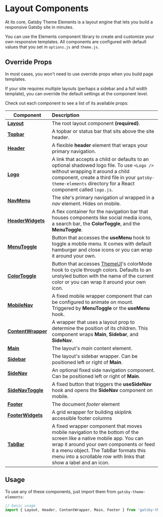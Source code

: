 # Layout Components

At its core, Gatsby Theme Elements is a layout engine that lets you build a responsive Gatsby site in minutes.

You can use the Elements component library to create and customize your own responsive templates. All components are configured with default values that you set in `options.js` and `theme.js`.

## Override Props

In most cases, you won't need to use override props when you build page templates.

If your site requires multiple layouts (perhaps a sidebar and a full width template), you can override the default settings at the component level.

Check out each component to see a list of its available props:

| Component                                         | Description                                                                                                                                                                                                                                                                    |
| ------------------------------------------------- | :----------------------------------------------------------------------------------------------------------------------------------------------------------------------------------------------------------------------------------------------------------------------------- |
| [**Layout**](/components/layout)                  | The root layout component **(required)**.                                                                                                                                                                                                                                      |
| [**Topbar**](/components/topbar)                  | A topbar or status bar that sits above the site header.                                                                                                                                                                                                                        |
| [**Header**](/components/header)                  | A flexible **header** element that wraps your primary navigation.                                                                                                                                                                                                              |
| [**Logo**](/components/logo)                      | A link that accepts a child or defaults to an optional shadowed logo file. To use `<Logo />` without wrapping it around a child component, create a third file in your `gatsby-theme-elements` directory for a React component called `logo.js`.                               |
| [**NavMenu**](/components/nav-menu)               | The site's primary navigation _ul_ wrapped in a _nav_ element. Hides on mobile.                                                                                                                                                                                                |
| [**HeaderWidgets**](/components/header-widgets)   | A flex container for the navigation bar that houses components like social media icons, a search bar, the **ColorToggle**, and the **MenuToggle**.                                                                                                                             |
| [**MenuToggle**](/components/menu-toggle)         | Button that accesses the **useMenu** hook to toggle a mobile menu. It comes with default hamburger and close icons or you can wrap it around your own.                                                                                                                         |
| [**ColorToggle** ](/components/color-toggle)      | Button that accesses [ThemeUI](https://theme-ui.com/)'s colorMode hook to cycle through colors. Defaults to an unstyled button with the name of the current color or you can wrap it around your own icon.                                                                     |
| [**MobileNav**](/components/mobile-nav)           | A fixed mobile wrapper component that can be configured to animate on mount. Triggered by **MenuToggle** or the **useMenu** hook.                                                                                                                                              |
| [**ContentWrapper**](/components/content-wrapper) | A wrapper that uses a layout prop to determine the position of its children. This component wraps **Main**, **Sidebar**, and **SideNav**.                                                                                                                                      |
| [**Main**](/components/main)                      | The layout's _main_ content element.                                                                                                                                                                                                                                           |
| [**Sidebar**](/components/sidebar)                | The layout's sidebar wrapper. Can be positioned left or right of **Main**.                                                                                                                                                                                                     |
| [**SideNav**](/components/side-nav)               | An optional fixed side navigation component. Can be positioned left or right of **Main**.                                                                                                                                                                                      |
| [**SideNavToggle**](/components/side-nav-toggle)  | A fixed button that triggers the **useSideNav** hook and opens the **SideNav** component on mobile.                                                                                                                                                                            |
| [**Footer**](/components/footer)                  | The document _footer_ element                                                                                                                                                                                                                                                  |
| [**FooterWidgets**](/components/footer-widgets)   | A grid wrapper for building skiplink accessible footer columns                                                                                                                                                                                                                 |
| [**TabBar**](/components/tab-bar)                 | A fixed wrapper component that moves mobile navigation to the bottom of the screen like a native mobile app. You can wrap it around your own components or feed it a menu object. The TabBar formats this menu into a scrollable row with links that show a label and an icon. |

## Usage

To use any of these components, just import them from `gatsby-theme-elements`:

```jsx
// basic usage
import { Layout, Header, ContentWrapper, Main, Footer } from 'gatsby-theme-elements`

```
